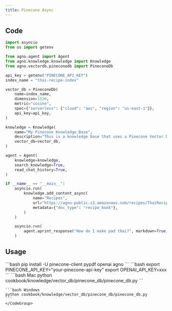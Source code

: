 ```yaml
---
title: Pinecone Async
---
```


## Code

```python cookbook/knowledge/vector_db/pinecone_db/pinecone_db.py
import asyncio
from os import getenv

from agno.agent import Agent
from agno.knowledge.knowledge import Knowledge
from agno.vectordb.pineconedb import PineconeDb

api_key = getenv("PINECONE_API_KEY")
index_name = "thai-recipe-index"

vector_db = PineconeDb(
    name=index_name,
    dimension=1536,
    metric="cosine",
    spec={"serverless": {"cloud": "aws", "region": "us-east-1"}},
    api_key=api_key,
)

knowledge = Knowledge(
    name="My Pinecone Knowledge Base",
    description="This is a knowledge base that uses a Pinecone Vector DB",
    vector_db=vector_db,
)

agent = Agent(
    knowledge=knowledge,
    search_knowledge=True,
    read_chat_history=True,
)

if __name__ == "__main__":
    asyncio.run(
        knowledge.add_content_async(
            name="Recipes",
            url="https://agno-public.s3.amazonaws.com/recipes/ThaiRecipes.pdf",
            metadata={"doc_type": "recipe_book"},
        )
    )

    asyncio.run(
        agent.aprint_response("How do I make pad thai?", markdown=True)
    )
```

## Usage

<Steps>
  <Snippet file="create-venv-step.mdx" />

  <Step title="Install libraries">
    ```bash
    pip install -U pinecone-client pypdf openai agno
    ```
  </Step>

  <Step title="Set environment variables">
    ```bash
    export PINECONE_API_KEY="your-pinecone-api-key"
    export OPENAI_API_KEY=xxx
    ```
  </Step>

  <Step title="Run Agent">
    <CodeGroup>
    ```bash Mac
    python cookbook/knowledge/vector_db/pinecone_db/pinecone_db.py
    ```

    ```bash Windows
    python cookbook/knowledge/vector_db/pinecone_db/pinecone_db.py
    ```
    </CodeGroup>
  </Step>
</Steps>